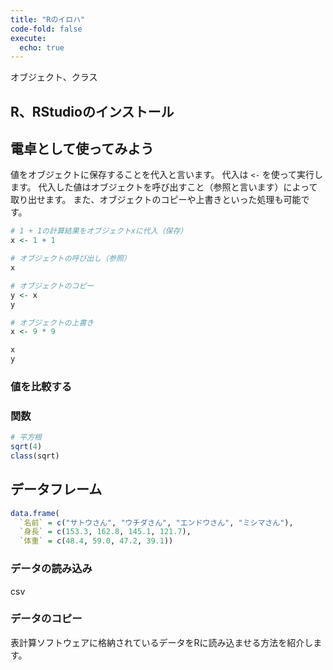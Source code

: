 ```yaml
---
title: "Rのイロハ"
code-fold: false
execute:
  echo: true
---
```


オブジェクト、クラス

## R、RStudioのインストール

## 電卓として使ってみよう

値をオブジェクトに保存することを代入と言います。
代入は `<-` を使って実行します。
代入した値はオブジェクトを呼び出すこと（参照と言います）によって取り出せます。
また、オブジェクトのコピーや上書きといった処理も可能です。

```r
# 1 + 1の計算結果をオブジェクトxに代入（保存）
x <- 1 + 1
```

```r
# オブジェクトの呼び出し（参照）
x

# オブジェクトのコピー
y <- x
y

# オブジェクトの上書き
x <- 9 * 9
```

```r
x
y
```

### 値を比較する

### 関数

```r
# 平方根
sqrt(4)
class(sqrt)
```

## データフレーム

```r
data.frame(
  `名前` = c("サトウさん", "ウチダさん", "エンドウさん", "ミシマさん"),
  `身長` = c(153.3, 162.8, 145.1, 121.7),
  `体重` = c(48.4, 59.0, 47.2, 39.1))
```

### データの読み込み

csv

### データのコピー

表計算ソフトウェアに格納されているデータをRに読み込ませる方法を紹介します。


